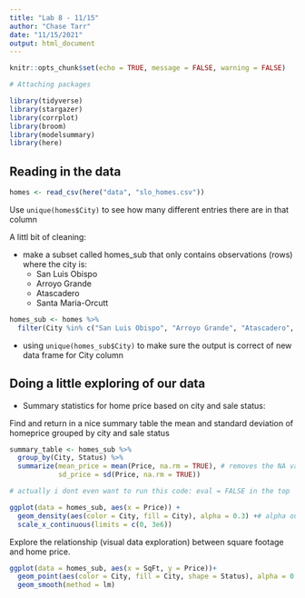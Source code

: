 ```yaml
---
title: "Lab 8 - 11/15"
author: "Chase Tarr"
date: "11/15/2021"
output: html_document
---
```


```r
knitr::opts_chunk$set(echo = TRUE, message = FALSE, warning = FALSE)

# Attaching packages

library(tidyverse)
library(stargazer)
library(corrplot)
library(broom)
library(modelsummary)
library(here)
```

## Reading in the data
```r
homes <- read_csv(here("data", "slo_homes.csv"))
```
 Use `unique(homes$City)` to see how many different entries there are in that column
 
A littl bit of cleaning:

- make a subset called homes_sub that only contains observations (rows) where the city is:
  - San Luis Obispo
  - Arroyo Grande
  - Atascadero
  - Santa Maria-Orcutt
  
```r
homes_sub <- homes %>% 
  filter(City %in% c("San Luis Obispo", "Arroyo Grande", "Atascadero", "Santa Maria-Orcutt"))
```
 - using `unique(homes_sub$City)` to make sure the output is correct of new data frame for City column
 
## Doing a little exploring of our data

- Summary statistics for home price based on city and sale status: 

Find and return in a nice summary table the mean and standard deviation of homeprice grouped by city and sale status
```r
summary_table <- homes_sub %>% 
  group_by(City, Status) %>% 
  summarize(mean_price = mean(Price, na.rm = TRUE), # removes the NA values
            sd_price = sd(Price, na.rm = TRUE))

# actually i dont even want to run this code: eval = FALSE in the top

ggplot(data = homes_sub, aes(x = Price)) +
  geom_density(aes(color = City, fill = City), alpha = 0.3) +# alpha outside aes() because only things that are related to variable goes in the aes
  scale_x_continuous(limits = c(0, 3e6))
```

Explore the relationship (visual data exploration) between square footage and home price.

```r
ggplot(data = homes_sub, aes(x = SqFt, y = Price))+
  geom_point(aes(color = City, fill = City, shape = Status), alpha = 0.7)+ # using color, fill and shape to identify differences in houses
  geom_smooth(method = lm)
```





